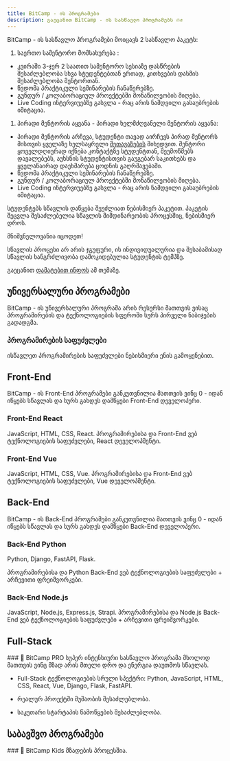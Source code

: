 ```yaml
---
title: BitCamp - ის პროგრამები
description: გაეცანით BitCamp - ის სასწავლო პროგრამებს 🔥✊
---
```


BitCamp - ის სასწავლო პროგრამები მოიცავს 2 სასწავლო პაკეტს: 
1. საერთო სამენტორო მომსახურება : 
- კვირაში 3-ჯერ 2 საათით სამენტორო სესიაზე დასწრების შესაძლებლობა სხვა სტუდენტებთან ერთად, კითხვების დასმის შესაძლებლობა მენტორთან.
- წვდომა პრაქტიკული სემინარების ჩანაწერებზე.
- გუნდურ / კოლაბორაციულ პროექტებში მონაწილეობის მიღება.
- Live Coding ინტერვიუებზე გასვლა - რაც არის ნამდვილი გასაუბრების იმიტაცია.

1. პირადი მენტორის აყვანა - პირადი ხელმძღვანელი მენტორის აყვანა: 
- პირადი მენტორის არჩევა, სტუდენტი თავად აირჩევს პირად მენტორს მისთვის ყველაზე ხელსაყრელი [შეთავაზების](https://www.bitcamp.ge/mentors) მიხედვით. მენტორი ყოველდღიურად იქნება კონტაქტზე სტუდენტთან, შეუმოწმებს დავალებებს, აუხსნის სტუდენტისთვის გაუგებარ საკითხებს და ყველანაირად დაეხმარება ცოდნის გაღრმავებაში.
- წვდომა პრაქტიკული სემინარების ჩანაწერებზე.
- გუნდურ / კოლაბორაციულ პროექტებში მონაწილეობის მიღება.
- Live Coding ინტერვიუებზე გასვლა - რაც არის ნამდვილი გასაუბრების იმიტაცია.

სტუდენტებს სწავლის დაწყება შეუძლიათ ნებისმიერ პაკეტით. პაკეტის შეცვლა შესაძლებელია სწავლის მიმდინარეობის პროცესშიც, ნებისმიერ დროს.

<Callout>

მნიშვნელოვანია იცოდეთ!

სწავლის პროცესი არ არის ჯგუფური, ის ინდივიდუალურია და შესაბამისად სწავლის ხანგრძლივობა დამოკიდებულია სტუდენტის ტემპზე. 

გაეცანით [დამატებით ინფოს](/programs/about/duration) ამ თემაზე.

</Callout>

## უნივერსალური პროგრამები

BitCamp - ის უნივერსალური პროგრამა არის რესურსი მათთვის ვისაც პროგრამირების და ტექნოლოგიების სფეროში სურს პირველი ნაბიჯების გადადგმა.

<div className="grid sm:grid-cols-1 gap-4 mt-6">

<Card href="/programs/universal/programming">

### პროგრამირების საფუძვლები

ისწავლეთ პროგრამირების საფუძვლები ნებისმიერი ენის გამოყენებით.

</Card>

</div>

## Front-End

BitCamp - ის Front-End პროგრამები განკუთვნილია მათთვის ვინც 0 - იდან იწყებს სწავლას და სურს გახდეს დამწყები Front-End დეველოპერი.

<div className="grid sm:grid-cols-2 gap-4 mt-6">

<Card href="/programs/front-end/react">

### Front-End React

JavaScript, HTML, CSS, React.
პროგრამირებისა და Front-End ვებ ტექნოლოგიების საფუძვლები, React დეველოპმენტი.

</Card>

<Card href="/programs/front-end/vue">

### Front-End Vue

JavaScript, HTML, CSS, Vue.
პროგრამირებისა და Front-End ვებ ტექნოლოგიების საფუძვლები, Vue დეველოპმენტი.

</Card>

</div>

## Back-End

BitCamp - ის Back-End პროგრამები განკუთვნილია მათთვის ვინც 0 - იდან იწყებს სწავლას და სურს გახდეს დამწყები Back-End დეველოპერი.

<div className="grid sm:grid-cols-2 gap-4 mt-6">

<Card href="/programs/back-end/python">

### Back-End Python
Python, Django, FastAPI, Flask.

პროგრამირებისა და Python Back-End ვებ ტექნოლოგიების საფუძვლები + არჩევითი ფრეიმვორკები.

</Card>

<Card href="/programs/back-end/nodejs">

### Back-End Node.js
JavaScript, Node.js, Express.js, Strapi.
პროგრამირებისა და Node.js Back-End ვებ ტექნოლოგიების საფუძვლები + არჩევითი ფრეიმვორკები.

</Card>

</div>

## Full-Stack
<div className="grid sm:grid-cols-1 gap-4 mt-6">
<Card href="/programs/full-stack/pro">
### 🚀 BitCamp PRO
სუპერ ინტენსიური სასწავლო პროგრამა მხოლოდ მათთვის ვინც მზად არის მთელი დრო და ენერგია დაუთმოს სწავლას.

- Full-Stack ტექნოლოგიების სრული სპექტრი: Python, JavaScript, HTML, CSS, React, Vue, Django, Flask, FastAPI.

- რეალურ პროექტში მუშაობის შესაძლებლობა.

- საკუთარი სტარტაპის წამოწყების შესაძლებლობა.

</Card>
</div>


## საბავშვო პროგრამები

<div className="grid sm:grid-cols-1 gap-4 mt-6">
<Card href="/programs/kids">
### 👾 BitCamp Kids
მზადების პროცესშია.

</Card>
</div>
